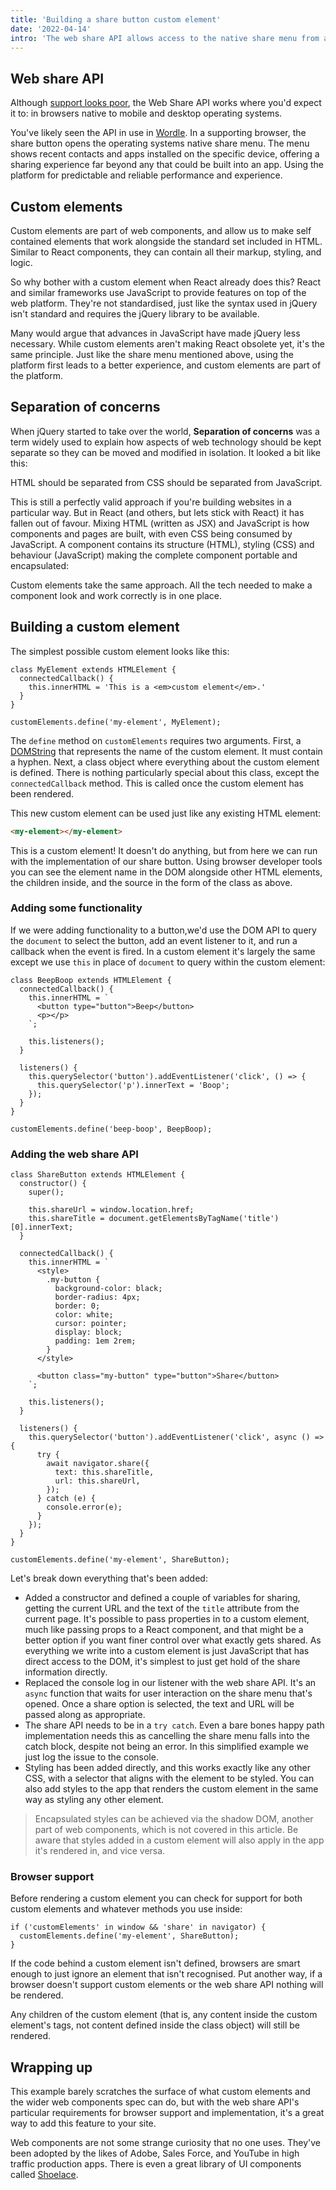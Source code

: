 ```yaml
---
title: 'Building a share button custom element'
date: '2022-04-14'
intro: 'The web share API allows access to the native share menu from a web page. Custom elements are the perfect technology add this capability to your site or app.'
---
```


## Web share API

Although [support looks poor](https://caniuse.com/?search=navigator.share), the Web Share API works where you'd expect it to: in browsers native to mobile and desktop operating systems.

You've likely seen the API in use in [Wordle](https://www.nytimes.com/games/wordle/index.html). In a supporting browser, the share button opens the operating systems native share menu. The menu shows recent contacts and apps installed on the specific device, offering a sharing experience far beyond any that could be built into an app. Using the platform for predictable and reliable performance and experience.

## Custom elements

Custom elements are part of web components, and allow us to make self contained elements that work alongside the standard set included in HTML. Similar to React components, they can contain all their markup, styling, and logic.

So why bother with a custom element when React already does this? React and similar frameworks use JavaScript to provide features on top of the web platform. They're not standardised, just like the syntax used in jQuery isn't standard and requires the jQuery library to be available.

Many would argue that advances in JavaScript have made jQuery less necessary. While custom elements aren't making React obsolete yet, it's the same principle. Just like the share menu mentioned above, using the platform first leads to a better experience, and custom elements are part of the platform.

## Separation of concerns

When jQuery started to take over the world, **Separation of concerns** was a term widely used to explain how aspects of web technology should be kept separate so they can be moved and modified in isolation. It looked a bit like this:

<Concerns />

HTML should be separated from CSS should be separated from JavaScript.

This is still a perfectly valid approach if you're building websites in a particular way. But in React (and others, but lets stick with React) it has fallen out of favour. Mixing HTML (written as JSX) and JavaScript is how components and pages are built, with even CSS being consumed by JavaScript. A component contains its structure (HTML), styling (CSS) and behaviour (JavaScript) making the complete component portable and encapsulated:

<Concerns asComponent />

Custom elements take the same approach. All the tech needed to make a component look and work correctly is in one place.

## Building a custom element

The simplest possible custom element looks like this:

```JS
class MyElement extends HTMLElement {
  connectedCallback() {
    this.innerHTML = 'This is a <em>custom element</em>.'
  }
}

customElements.define('my-element', MyElement);
```

The `define` method on `customElements` requires two arguments. First, a [DOMString](https://developer.mozilla.org/en-US/docs/Web/API/DOMString) that represents the name of the custom element. It must contain a hyphen. Next, a class object where everything about the custom element is defined. There is nothing particularly special about this class, except the `connectedCallback` method. This is called once the custom element has been rendered.

This new custom element can be used just like any existing HTML element:

```html
<my-element></my-element>
```

<ExampleEmbed
  title="A first custom element"
  url="https://examples.short.is/building-a-share-button-custom-element/1/"
/>

This is a custom element! It doesn't do anything, but from here we can run with the implementation of our share button. Using browser developer tools you can see the element name in the DOM alongside other HTML elements, the children inside, and the source in the form of the class as above.

### Adding some functionality

If we were adding functionality to a button,we'd use the DOM API to query the `document` to select the button, add an event listener to it, and run a callback when the event is fired. In a custom element it's largely the same except we use `this` in place of `document` to query within the custom element:

```JS
class BeepBoop extends HTMLElement {
  connectedCallback() {
    this.innerHTML = `
      <button type="button">Beep</button>
      <p></p>
    `;

    this.listeners();
  }

  listeners() {
    this.querySelector('button').addEventListener('click', () => {
      this.querySelector('p').innerText = 'Boop';
    });
  }
}

customElements.define('beep-boop', BeepBoop);
```

<ExampleEmbed
  title="A custom element with a click handler"
  url="https://examples.short.is/building-a-share-button-custom-element/2/"
/>

### Adding the web share API

```JS
class ShareButton extends HTMLElement {
  constructor() {
    super();

    this.shareUrl = window.location.href;
    this.shareTitle = document.getElementsByTagName('title')[0].innerText;
  }

  connectedCallback() {
    this.innerHTML = `
      <style>
        .my-button {
          background-color: black;
          border-radius: 4px;
          border: 0;
          color: white;
          cursor: pointer;
          display: block;
          padding: 1em 2rem;
        }
      </style>

      <button class="my-button" type="button">Share</button>
    `;

    this.listeners();
  }

  listeners() {
    this.querySelector('button').addEventListener('click', async () => {
      try {
        await navigator.share({
          text: this.shareTitle,
          url: this.shareUrl,
        });
      } catch (e) {
        console.error(e);
      }
    });
  }
}

customElements.define('my-element', ShareButton);
```

Let's break down everything that's been added:

- Added a constructor and defined a couple of variables for sharing, getting the current URL and the text of the `title` attribute from the current page. It's possible to pass properties in to a custom element, much like passing props to a React component, and that might be a better option if you want finer control over what exactly gets shared. As everything we write into a custom element is just JavaScript that has direct access to the DOM, it's simplest to just get hold of the share information directly.
- Replaced the console log in our listener with the web share API. It's an `async` function that waits for user interaction on the share menu that's opened. Once a share option is selected, the text and URL will be passed along as appropriate.
- The share API needs to be in a `try catch`. Even a bare bones happy path implementation needs this as cancelling the share menu falls into the catch block, despite not being an error. In this simplified example we just log the issue to the console.
- Styling has been added directly, and this works exactly like any other CSS, with a selector that aligns with the element to be styled. You can also add styles to the app that renders the custom element in the same way as styling any other element.

> Encapsulated styles can be achieved via the shadow DOM, another part of web components, which is not covered in this article. Be aware that styles added in a custom element will also apply in the app it's rendered in, and vice versa.

<ExampleEmbed
  title="A custom element for the share API"
  url="https://examples.short.is/building-a-share-button-custom-element/3/"
/>

### Browser support

Before rendering a custom element you can check for support for both custom elements and whatever methods you use inside:

```JS
if ('customElements' in window && 'share' in navigator) {
  customElements.define('my-element', ShareButton);
}
```

If the code behind a custom element isn't defined, browsers are smart enough to just ignore an element that isn't recognised. Put another way, if a browser doesn't support custom elements or the web share API nothing will be rendered.

Any children of the custom element (that is, any content inside the custom element's tags, not content defined inside the class object) will still be rendered.

## Wrapping up

This example barely scratches the surface of what custom elements and the wider web components spec can do, but with the web share API's particular requirements for browser support and implementation, it's a great way to add this feature to your site.

Web components are not some strange curiosity that no one uses. They've been adopted by the likes of Adobe, Sales Force, and YouTube in high traffic production apps. There is even a great library of UI components called [Shoelace](https://shoelace.style/).

